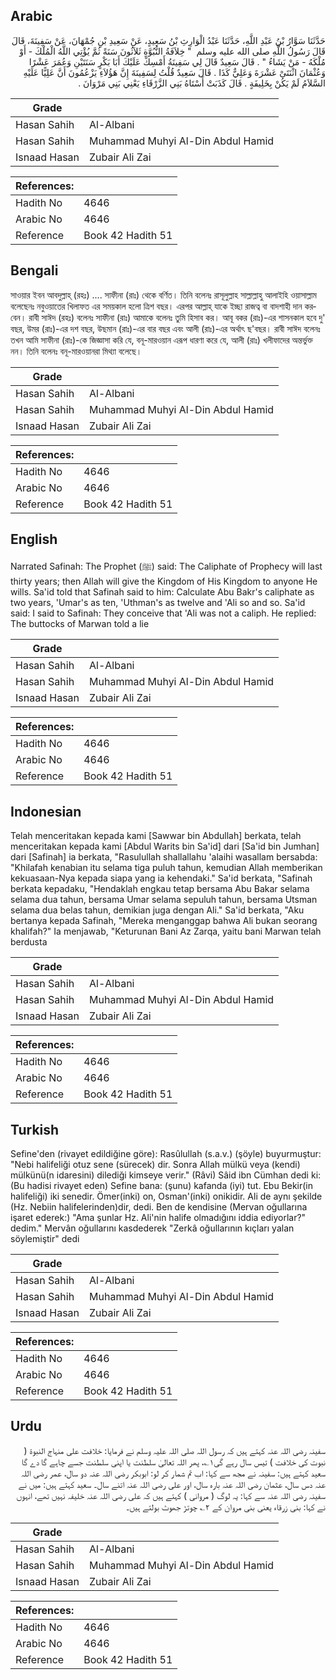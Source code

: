 ## Arabic


<div dir="rtl" lang="ar" style={{fontSize:'larger',backgroundColor:'#f8f9fa',padding:20}}>
حَدَّثَنَا سَوَّارُ بْنُ عَبْدِ اللَّهِ، حَدَّثَنَا عَبْدُ الْوَارِثِ بْنُ سَعِيدٍ، عَنْ سَعِيدِ بْنِ جُمْهَانَ، عَنْ سَفِينَةَ، قَالَ قَالَ رَسُولُ اللَّهِ صلى الله عليه وسلم ‏ "‏ خِلاَفَةُ النُّبُوَّةِ ثَلاَثُونَ سَنَةً ثُمَّ يُؤْتِي اللَّهُ الْمُلْكَ - أَوْ مُلْكَهُ - مَنْ يَشَاءُ ‏"‏ ‏.‏ قَالَ سَعِيدٌ قَالَ لِي سَفِينَةُ أَمْسِكْ عَلَيْكَ أَبَا بَكْرٍ سَنَتَيْنِ وَعُمَرَ عَشْرًا وَعُثْمَانَ اثْنَتَىْ عَشْرَةَ وَعَلِيٌّ كَذَا ‏.‏ قَالَ سَعِيدٌ قُلْتُ لِسَفِينَةَ إِنَّ هَؤُلاَءِ يَزْعُمُونَ أَنَّ عَلِيًّا عَلَيْهِ السَّلاَمُ لَمْ يَكُنْ بِخَلِيفَةٍ ‏.‏ قَالَ كَذَبَتْ أَسْتَاهُ بَنِي الزَّرْقَاءِ يَعْنِي بَنِي مَرْوَانَ ‏.‏
</div>
<div style={{backgroundColor:'#f8f9fa',padding:20, marginBottom: 10}}><table> <thead> <tr> <th>Grade</th> <th></th> </tr> </thead> <tbody> <tr><td>Hasan Sahih</td><td>Al-Albani</td></tr><tr><td>Hasan Sahih</td><td>Muhammad Muhyi Al-Din Abdul Hamid</td></tr><tr><td>Isnaad Hasan</td><td>Zubair Ali Zai</td></tr></tbody></table><table> <thead> <tr> <th>References:</th> <th></th> </tr> </thead> <tbody><tr><td>Hadith No</td><td>4646</td></tr><tr><td>Arabic No</td><td>4646</td></tr><tr><td>Reference</td><td>Book 42 Hadith 51</td></tr></tbody></table></div>

## Bengali


<div dir="ltr" lang="bn" style={{fontSize:'larger',backgroundColor:'#f8f9fa',padding:20}}>
সাওয়ার ইবন আবদুল্লাহ্‌ (রহঃ) .... সাফীনা (রাঃ) থেকে বর্ণিত। তিনি বলেনঃ রাসূলুল্লাহ সাল্লাল্লাহু আলাইহি ওয়াসাল্লাম বলেছেনঃ নবুওয়াতের খিলাফত এর সময়কাল হলো ত্রিশ বছর। এরপর আল্লাহ্‌ যাকে ইচ্ছা রাজত্ব বা বাদশাহী দান করবেন। রাবী সাঈদ (রহঃ) বলেনঃ সাফীনা (রাঃ) আমাকে বলেনঃ তুমি হিসাব কর। আবূ বকর (রাঃ)-এর শাসনকাল হবে দু' বছর, উমর (রাঃ)-এর দশ বছর, উছমান (রাঃ)-এর বার বছর এবং আলী (রাঃ)-এর অর্থাৎ ছ'বছর। রাবী সাঈদ বলেনঃ তখন আমি সাফীনা (রাঃ)-কে জিজ্ঞাসা করি যে, বনূ-মারওয়ান এরূপ ধারণা করে যে, আলী (রাঃ) খলীফাদের অন্তর্ভুক্ত নন। তিনি বলেনঃ বনূ-মারওয়ানরা মিথ্যা বলেছে।
</div>
<div style={{backgroundColor:'#f8f9fa',padding:20, marginBottom: 10}}><table> <thead> <tr> <th>Grade</th> <th></th> </tr> </thead> <tbody> <tr><td>Hasan Sahih</td><td>Al-Albani</td></tr><tr><td>Hasan Sahih</td><td>Muhammad Muhyi Al-Din Abdul Hamid</td></tr><tr><td>Isnaad Hasan</td><td>Zubair Ali Zai</td></tr></tbody></table><table> <thead> <tr> <th>References:</th> <th></th> </tr> </thead> <tbody><tr><td>Hadith No</td><td>4646</td></tr><tr><td>Arabic No</td><td>4646</td></tr><tr><td>Reference</td><td>Book 42 Hadith 51</td></tr></tbody></table></div>

## English


<div dir="ltr" lang="en" style={{fontSize:'larger',backgroundColor:'#f8f9fa',padding:20}}>
Narrated Safinah: The Prophet (ﷺ) said: The Caliphate of Prophecy will last thirty years; then Allah will give the Kingdom of His Kingdom to anyone He wills. Sa'id told that Safinah said to him: Calculate Abu Bakr's caliphate as two years, 'Umar's as ten, 'Uthman's as twelve and 'Ali so and so. Sa'id said: I said to Safinah: They conceive that 'Ali was not a caliph. He replied: The buttocks of Marwan told a lie
</div>
<div style={{backgroundColor:'#f8f9fa',padding:20, marginBottom: 10}}><table> <thead> <tr> <th>Grade</th> <th></th> </tr> </thead> <tbody> <tr><td>Hasan Sahih</td><td>Al-Albani</td></tr><tr><td>Hasan Sahih</td><td>Muhammad Muhyi Al-Din Abdul Hamid</td></tr><tr><td>Isnaad Hasan</td><td>Zubair Ali Zai</td></tr></tbody></table><table> <thead> <tr> <th>References:</th> <th></th> </tr> </thead> <tbody><tr><td>Hadith No</td><td>4646</td></tr><tr><td>Arabic No</td><td>4646</td></tr><tr><td>Reference</td><td>Book 42 Hadith 51</td></tr></tbody></table></div>

## Indonesian


<div dir="ltr" lang="id" style={{fontSize:'larger',backgroundColor:'#f8f9fa',padding:20}}>
Telah menceritakan kepada kami [Sawwar bin Abdullah] berkata, telah menceritakan kepada kami [Abdul Warits bin Sa'id] dari [Sa'id bin Jumhan] dari [Safinah] ia berkata, "Rasulullah shallallahu 'alaihi wasallam bersabda: "Khilafah kenabian itu selama tiga puluh tahun, kemudian Allah memberikan kekuasaan-Nya kepada siapa yang ia kehendaki." Sa'id berkata, "Safinah berkata kepadaku, "Hendaklah engkau tetap bersama Abu Bakar selama selama dua tahun, bersama Umar selama sepuluh tahun, bersama Utsman selama dua belas tahun, demikian juga dengan Ali." Sa'id berkata, "Aku bertanya kepada Safinah, "Mereka menganggap bahwa Ali bukan seorang khalifah?" Ia menjawab, "Keturunan Bani Az Zarqa, yaitu bani Marwan telah berdusta
</div>
<div style={{backgroundColor:'#f8f9fa',padding:20, marginBottom: 10}}><table> <thead> <tr> <th>Grade</th> <th></th> </tr> </thead> <tbody> <tr><td>Hasan Sahih</td><td>Al-Albani</td></tr><tr><td>Hasan Sahih</td><td>Muhammad Muhyi Al-Din Abdul Hamid</td></tr><tr><td>Isnaad Hasan</td><td>Zubair Ali Zai</td></tr></tbody></table><table> <thead> <tr> <th>References:</th> <th></th> </tr> </thead> <tbody><tr><td>Hadith No</td><td>4646</td></tr><tr><td>Arabic No</td><td>4646</td></tr><tr><td>Reference</td><td>Book 42 Hadith 51</td></tr></tbody></table></div>

## Turkish


<div dir="ltr" lang="tr" style={{fontSize:'larger',backgroundColor:'#f8f9fa',padding:20}}>
Sefine'den (rivayet edildiğine göre): Rasûlullah (s.a.v.) (şöyle) buyurmuştur: "Nebi halifeliği otuz sene (sürecek) dir. Sonra Allah mülkü veya (kendi) mülkünü(n idaresini) dilediği kimseye verir." (Râvi) Sâid ibn Cümhan dedi ki: (Bu hadisi rivayet eden) Sefine bana: (şunu) kafanda (iyi) tut. Ebu Bekir(in halifeliği) iki senedir. Ömer(inki) on, Osman'(inki) onikidir. Ali de aynı şekilde (Hz. Nebiin halifelerinden)dir, dedi. Ben de kendisine (Mervan oğullarına işaret ederek:) "Ama şunlar Hz. Ali'nin halife olmadığını iddia ediyorlar?" dedim." Mervân oğullarını kasdederek "Zerkâ oğullarının kıçları yalan söylemiştir" dedi
</div>
<div style={{backgroundColor:'#f8f9fa',padding:20, marginBottom: 10}}><table> <thead> <tr> <th>Grade</th> <th></th> </tr> </thead> <tbody> <tr><td>Hasan Sahih</td><td>Al-Albani</td></tr><tr><td>Hasan Sahih</td><td>Muhammad Muhyi Al-Din Abdul Hamid</td></tr><tr><td>Isnaad Hasan</td><td>Zubair Ali Zai</td></tr></tbody></table><table> <thead> <tr> <th>References:</th> <th></th> </tr> </thead> <tbody><tr><td>Hadith No</td><td>4646</td></tr><tr><td>Arabic No</td><td>4646</td></tr><tr><td>Reference</td><td>Book 42 Hadith 51</td></tr></tbody></table></div>

## Urdu


<div dir="rtl" lang="ur" style={{fontSize:'larger',backgroundColor:'#f8f9fa',padding:20}}>
سفینہ رضی اللہ عنہ کہتے ہیں کہ رسول اللہ صلی اللہ علیہ وسلم نے فرمایا: خلافت علی منہاج النبوۃ ( نبوت کی خلافت ) تیس سال رہے گی۱؎، پھر اللہ تعالیٰ سلطنت یا اپنی سلطنت جسے چاہے گا دے گا سعید کہتے ہیں: سفینہ نے مجھ سے کہا: اب تم شمار کر لو: ابوبکر رضی اللہ عنہ دو سال، عمر رضی اللہ عنہ دس سال، عثمان رضی اللہ عنہ بارہ سال، اور علی رضی اللہ عنہ اتنے سال۔ سعید کہتے ہیں: میں نے سفینہ رضی اللہ عنہ سے کہا: یہ لوگ ( مروانی ) کہتے ہیں کہ علی رضی اللہ عنہ خلیفہ نہیں تھے، انہوں نے کہا: بنی زرقاء یعنی بنی مروان کے ۲؎ چوتڑ جھوٹ بولتے ہیں۔
</div>
<div style={{backgroundColor:'#f8f9fa',padding:20, marginBottom: 10}}><table> <thead> <tr> <th>Grade</th> <th></th> </tr> </thead> <tbody> <tr><td>Hasan Sahih</td><td>Al-Albani</td></tr><tr><td>Hasan Sahih</td><td>Muhammad Muhyi Al-Din Abdul Hamid</td></tr><tr><td>Isnaad Hasan</td><td>Zubair Ali Zai</td></tr></tbody></table><table> <thead> <tr> <th>References:</th> <th></th> </tr> </thead> <tbody><tr><td>Hadith No</td><td>4646</td></tr><tr><td>Arabic No</td><td>4646</td></tr><tr><td>Reference</td><td>Book 42 Hadith 51</td></tr></tbody></table></div>
